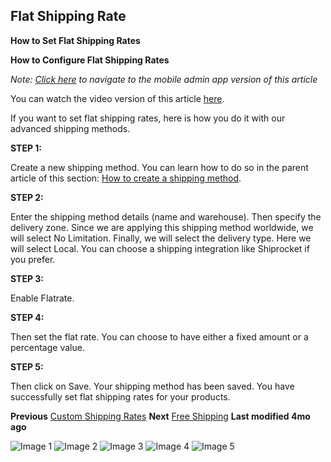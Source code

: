 ## Flat Shipping Rate

**How to Set Flat Shipping Rates**

**How to Configure Flat Shipping Rates**

*Note: [Click here](#) to navigate to the mobile admin app version of this article*

You can watch the video version of this article [here](#).

If you want to set flat shipping rates, here is how you do it with our advanced shipping methods.

**STEP 1:**

Create a new shipping method. You can learn how to do so in the parent article of this section: [How to create a shipping method](#).

**STEP 2:**

Enter the shipping method details (name and warehouse). Then specify the delivery zone. Since we are applying this shipping method worldwide, we will select No Limitation. Finally, we will select the delivery type. Here we will select Local. You can choose a shipping integration like Shiprocket if you prefer.

**STEP 3:**

Enable Flatrate.

**STEP 4:**

Then set the flat rate. You can choose to have either a fixed amount or a percentage value.

**STEP 5:**

Then click on Save.
Your shipping method has been saved. You have successfully set flat shipping rates for your products.

**Previous**
[Custom Shipping Rates](#)
**Next**
[Free Shipping](#)
**Last modified 4mo ago**

![Image 1](https://cdn.aasaan.app/docs/flat/flat_1.png)
![Image 2](https://cdn.aasaan.app/docs/flat/flat_2.png)
![Image 3](https://cdn.aasaan.app/docs/flat/flat_3.png)
![Image 4](https://cdn.aasaan.app/docs/flat/flat_4.png)
![Image 5](https://cdn.aasaan.app/docs/flat/flat_5.png)
